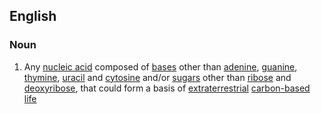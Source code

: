 ==English==
===Noun===
{{en-noun|sg=[[alien]] [[nucleic]] [[acid]]}}

# Any [[nucleic acid]] composed of [[base]]s other than [[adenine]], [[guanine]], [[thymine]], [[uracil]] and [[cytosine]] and/or [[sugar]]s other than [[ribose]] and [[deoxyribose]], that could form a basis of [[extraterrestrial]] [[carbon-based]] [[life]]